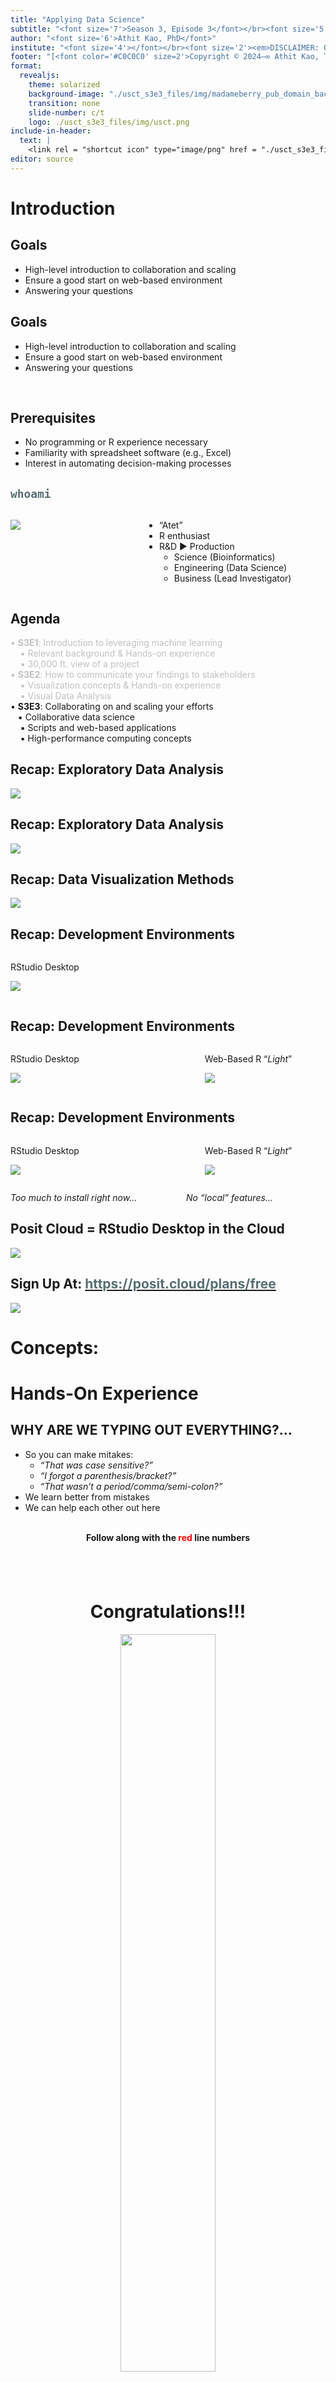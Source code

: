 ---
title: "Applying Data Science"
subtitle: "<font size='7'>Season 3, Episode 3</font></br><font size='5'>May 21, 2024</font>"
author: "<font size='6'>Athit Kao, PhD</font>"
institute: "<font size='4'></font></br><font size='2'><em>DISCLAIMER: Opinions expressed within this presentation are solely the author's and do not reflect the opinions and beliefs of employer or its affiliates.</em></font></br><code><font size='4' color='#FF0000'>↙ Click ≡ for menu or use arrow keys (← & →) to navigate between slides</font></code>"
footer: "[<font color='#C0C0C0' size=2'>Copyright © 2024—∞ Athit Kao, Terms and Conditions<img src='./usct_s3e2_files/img/link_external_c0c0c0.png' style='display: inline-block; margin: 0; margin-bottom: -1px; height: 10px;'/></img></font>](http://www.athitkao.com/tos.html)"
format:
  revealjs:
    theme: solarized
    background-image: "./usct_s3e3_files/img/madameberry_pub_domain_backgrounds/fragile-soft-machine_invert.jpg"
    transition: none
    slide-number: c/t
    logo: ./usct_s3e3_files/img/usct.png
include-in-header:
  text: |
    <link rel = "shortcut icon" type="image/png" href = "./usct_s3e3_files/img/usct.png" />
editor: source
---

# Introduction {visibility="hidden"}

## Goals

- High-level introduction to collaboration and scaling
- Ensure a good start on web-based environment
- Answering your questions

## Goals {visibility="uncounted"}

- High-level introduction to collaboration and scaling
- Ensure a good start on web-based environment
- Answering your questions

</br>

<h2>Prerequisites</h2>

- No programming or R experience necessary
- Familiarity with spreadsheet software (e.g., Excel)
- Interest in automating decision-making processes

## <code><font color='#586E75'>whoami</font></code>

::: columns
::: {.column width="40%"}
![](./usct_s3e3_files/img/)
:::

::: {.column width="60%"}
-   "Atet"
-   R enthusiast
-   R&D ► Production
    -   Science (Bioinformatics)
    -   Engineering (Data Science)
    -   Business (Lead Investigator)
:::
:::

## Agenda

<font color='#C0C0C0'>• **S3E1**: Introduction to leveraging machine learning</br>
‎ ‎ ‎ ‎ ▪ Relevant background & Hands-on experience</br>
‎ ‎ ‎ ‎ ▪ 30,000 ft. view of a project</br>
• **S3E2**: How to communicate your findings to stakeholders</br>
‎ ‎ ‎ ‎ ▪ Visualization concepts & Hands-on experience</br>
‎ ‎ ‎ ‎ ▪ Visual Data Analysis</font></br>
• **S3E3**: Collaborating on and scaling your efforts</br>
‎ ‎ ‎ ‎ ▪ Collaborative data science</br>
‎ ‎ ‎ ‎ ▪ Scripts and web-based applications</br>
‎ ‎ ‎ ‎ ▪ High-performance computing concepts</br>

## Recap: Exploratory Data Analysis

![](./usct_s3e3_files/img/eda_2.png)

## Recap: Exploratory Data Analysis {visibility="uncounted"}

![](./usct_s3e3_files/img/eda_3.png)

## Recap: Data Visualization Methods

![](./usct_s3e3_files/img/format_and_workflow_3.png)

## Recap: Development Environments

::: columns
::: {.column width="60%"}
RStudio Desktop

![](./usct_s3e3_files/img/tools_2.png)
:::

::: {.column width="40%"}
:::
:::

## Recap: Development Environments{visibility="uncounted"}

::: columns
::: {.column width="60%"}
RStudio Desktop

![](./usct_s3e3_files/img/tools_2.png)
:::

::: {.column width="40%"}
Web-Based R "*Light*"

![](./usct_s3e3_files/img/web_r_6.gif)
:::
:::

## Recap: Development Environments{visibility="uncounted"}

::: columns
::: {.column width="60%"}
RStudio Desktop

![](./usct_s3e3_files/img/tools_2.png)
:::

::: {.column width="40%"}
Web-Based R "*Light*"

![](./usct_s3e3_files/img/web_r_6.gif)
:::
:::

*Too much to install right now...*‎ ‎ ‎ ‎ ‎ ‎ ‎ ‎ ‎ ‎ ‎ ‎ ‎ ‎ ‎ ‎ ‎ ‎ ‎ ‎ *No "local" features...*

## Posit Cloud = RStudio Desktop in the Cloud

![](./usct_s3e3_files/img/posit_cloud_1.png)

## Sign Up At: <a href="https://posit.cloud/plans/free" target="_blank"><font color='#586E75'>https://posit.cloud/plans/free</font></a>

![](./usct_s3e3_files/img/posit_cloud_2.png)

# Concepts: 

# Hands-On Experience

## WHY ARE WE TYPING OUT EVERYTHING?...

-   So you can make mitakes:
    -   *"That was case sensitive?"*
    -   *"I forgot a parenthesis/bracket?"*
    -   *"That wasn't a period/comma/semi-colon?"*
-   We learn better from mistakes
-   We can help each other out here </br> </br>

<center><b>Follow along with the <font color='#FF0000'>red</font> line numbers</b></center>

##  

<center>

<h1>**Congratulations!!!**</h1>

<img src="./usct_s3e3_files/img/congratulations.gif" width="55%"/> </br>You did the thing!

</center>

## Summary

::: incremental
- First thing
- Second thing
:::

## Series Overview

# Thank You!

Questions?

# Supplemental

# The End

